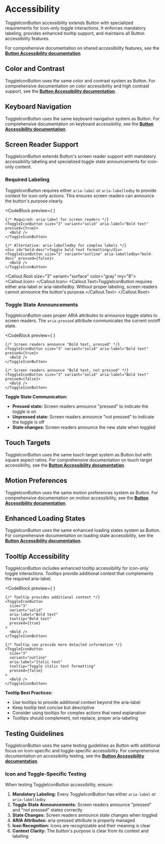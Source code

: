 
# Accessibility

ToggleIconButton accessibility extends Button with specialized requirements for icon-only toggle interactions. It enforces mandatory labeling, provides enhanced tooltip support, and maintains all Button accessibility features.

For comprehensive documentation on shared accessibility features, see the **[Button Accessibility documentation](../Button/accessibility)**.

## Color and Contrast

ToggleIconButton uses the same color and contrast system as Button. For comprehensive documentation on color accessibility and high contrast support, see the **[Button Accessibility documentation](../Button/accessibility)**.

## Keyboard Navigation

ToggleIconButton uses the same keyboard navigation system as Button. For comprehensive documentation on keyboard accessibility, see the **[Button Accessibility documentation](../Button/accessibility)**.

## Screen Reader Support

ToggleIconButton extends Button's screen reader support with mandatory accessibility labeling and specialized toggle state announcements for icon-only content.

### Required Labeling

ToggleIconButton requires either `aria-label` or `aria-labelledby` to provide context for icon-only actions. This ensures screen readers can announce the button's purpose clearly.

<CodeBlock
  preview={
    <Flex gap="3" wrap="wrap">
      <ToggleIconButton size="3" variant="solid" aria-label="Bold text" pressed={true}>
        <Bold />
      </ToggleIconButton>
      <ToggleIconButton size="3" variant="outline" aria-label="Italic text" pressed={false}>
        <Bold />
      </ToggleIconButton>
    </Flex>
  }
>

```tsx
{/* Required: aria-label for screen readers */}
<ToggleIconButton size="3" variant="solid" aria-label="Bold text" pressed={true}>
  <Bold />
</ToggleIconButton>

{/* Alternative: aria-labelledby for complex labels */}
<div id="bold-desc">Toggle bold text formatting</div>
<ToggleIconButton size="3" variant="outline" aria-labelledby="bold-desc" pressed={false}>
  <Bold />
</ToggleIconButton>
```

</CodeBlock>

<Callout.Root size="3" variant="surface" color="gray" my="8">
  <Callout.Icon>
    <TriangleAlertIcon />
  </Callout.Icon>
  <Callout.Text>ToggleIconButton requires either aria-label or aria-labelledby. Without proper labeling, screen readers cannot announce the button's purpose.</Callout.Text>
</Callout.Root>

### Toggle State Announcements

ToggleIconButton uses proper ARIA attributes to announce toggle states to screen readers. The `aria-pressed` attribute communicates the current on/off state.

<CodeBlock
  preview={
    <Flex gap="3" wrap="wrap">
      <ToggleIconButton size="3" variant="solid" aria-label="Bold text" pressed={true}>
        <Bold />
      </ToggleIconButton>
      <ToggleIconButton size="3" variant="solid" aria-label="Bold text" pressed={false}>
        <Bold />
      </ToggleIconButton>
    </Flex>
  }
>

```tsx
{/* Screen readers announce "Bold text, pressed" */}
<ToggleIconButton size="3" variant="solid" aria-label="Bold text" pressed={true}>
  <Bold />
</ToggleIconButton>

{/* Screen readers announce "Bold text, not pressed" */}
<ToggleIconButton size="3" variant="solid" aria-label="Bold text" pressed={false}>
  <Bold />
</ToggleIconButton>
```

</CodeBlock>

**Toggle State Communication:**
- **Pressed state:** Screen readers announce "pressed" to indicate the toggle is on
- **Unpressed state:** Screen readers announce "not pressed" to indicate the toggle is off
- **State changes:** Screen readers announce the new state when toggled

## Touch Targets

ToggleIconButton uses the same touch target system as Button but with square aspect ratios. For comprehensive documentation on touch target accessibility, see the **[Button Accessibility documentation](../Button/accessibility)**.

## Motion Preferences

ToggleIconButton uses the same motion preferences system as Button. For comprehensive documentation on motion accessibility, see the **[Button Accessibility documentation](../Button/accessibility)**.

## Enhanced Loading States

ToggleIconButton uses the same enhanced loading states system as Button. For comprehensive documentation on loading state accessibility, see the **[Button Accessibility documentation](../Button/accessibility)**.

## Tooltip Accessibility

ToggleIconButton includes enhanced tooltip accessibility for icon-only toggle interactions. Tooltips provide additional context that complements the required aria-label.

<CodeBlock
  preview={
    <Flex gap="3" wrap="wrap">
      <ToggleIconButton size="3" variant="solid" aria-label="Bold text" tooltip="Bold text" pressed={true}>
        <Bold />
      </ToggleIconButton>
      <ToggleIconButton size="3" variant="outline" aria-label="Italic text" tooltip="Italic text" pressed={false}>
        <Bold />
      </ToggleIconButton>
    </Flex>
  }
>

```tsx
{/* Tooltip provides additional context */}
<ToggleIconButton 
  size="3" 
  variant="solid" 
  aria-label="Bold text"
  tooltip="Bold text"
  pressed={true}
>
  <Bold />
</ToggleIconButton>

{/* Tooltip can provide more detailed information */}
<ToggleIconButton 
  size="3" 
  variant="outline" 
  aria-label="Italic text"
  tooltip="Toggle italic text formatting"
  pressed={false}
>
  <Bold />
</ToggleIconButton>
```

</CodeBlock>

**Tooltip Best Practices:**
- Use tooltips to provide additional context beyond the aria-label
- Keep tooltip text concise but descriptive
- Consider using tooltips for complex actions that need explanation
- Tooltips should complement, not replace, proper aria-labeling

## Testing Guidelines

ToggleIconButton uses the same testing guidelines as Button with additional focus on icon-specific and toggle-specific accessibility. For comprehensive documentation on accessibility testing, see the **[Button Accessibility documentation](../Button/accessibility)**.

### Icon and Toggle-Specific Testing

When testing ToggleIconButton accessibility, ensure:

1. **Mandatory Labeling:** Every ToggleIconButton has either `aria-label` or `aria-labelledby`
2. **Toggle State Announcements:** Screen readers announce "pressed" and "not pressed" states correctly
3. **State Changes:** Screen readers announce state changes when toggled
4. **ARIA Attributes:** aria-pressed attribute is properly managed
5. **Icon Recognition:** Icons are recognizable and their meaning is clear
6. **Context Clarity:** The button's purpose is clear from its context and labeling 